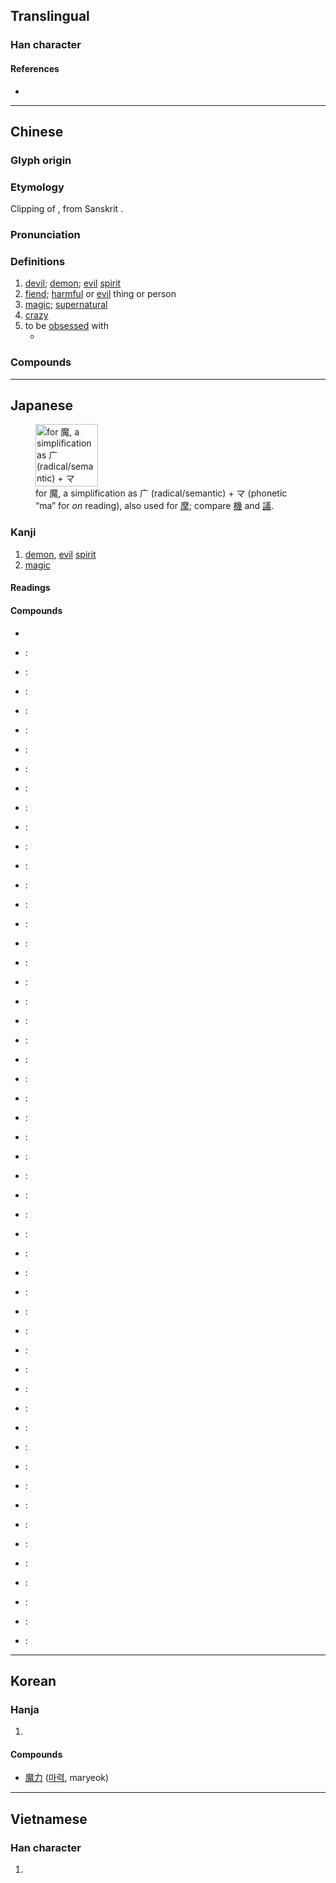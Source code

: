 {{character info/new}}
==Translingual==

===Han character===
{{Han char|rn=194|rad=鬼|as=11|sn=21|four=00213|canj=ICHUI,IDHUI,IDHI|ids=⿸麻鬼}}

====References====
* {{Han ref|kx=1462.670|dkj=45906|dj=1997.020|hdz=74436.110|uh=9B54|ud=39764|bh=C55D|bd=50525}}

----

==Chinese==
{{zh-forms}}

===Glyph origin===
{{Han etym}}
{{Han compound|麻|鬼|t2=demon|ls=psc|c1=p|c2=s}}

===Etymology===
Clipping of {{l|zh|魔羅}}, from Sanskrit {{m|sa|मार}}.

===Pronunciation===
{{zh-pron
|m=mó
|m-s=mo2
|c=mo1,mo4
|h=pfs=mô
|md=
|mn=mô͘
|w=
|mc=y
|oc=y
|cat=n,a
}}

===Definitions===
{{zh-hanzi}}

# [[devil]]; [[demon]]; [[evil]] [[spirit]]
# [[fiend]]; [[harmful]] or [[evil]] thing or person
# [[magic]]; [[supernatural]]
# [[crazy]]
# to be [[obsessed]] with
#* {{zh-x|寶 釵 道：「可 真 是 詩 魔 了。」|Baochai says: “She really has been under poetry '''mania'''.”|ref=Hongloumeng}}

===Compounds===
{{zh-der|魔道|魔法|魔法石|魔方|魔高一尺，道高一丈|魔怪|魔鬼|魔窟|魔力|魔難|魔術|魔頭|魔王|魔影|魔芋|魔掌|魔杖|魔障|魔爪|惡魔|妖魔鬼怪|入魔|天魔舞|伏魔大帝|寶魔|妖魔|好事多魔|天魔外道|睡魔|牛魔王|病魔|瘋魔|潑魔|狐媚魔道|混世魔王|文魔|面魔羅|著魔|魔術方塊|走魔入火|魔鬼湖|群魔亂舞|鬧魔|魔棍|魔板|風魔|魔術師|魔鏡|魔電|邪魔|魔手|魔念|魘魔法|魔鬼身材|魔鬼學派|魔駝|魔音傳腦|魔術數字|魔羅|魔笛|魔王夜叉|魔星|魔意|魔怔|魔幻|魔山|魔宮|魔合羅|魔瓶|風魔九伯|魔數|變魔術|花魔酒病|走火入魔|魔媼|詩魔|邪魔外道|魔術蛇}}

----

==Japanese==
[[File:RYAKUJI ma.png|thumb|right|100px|{{w|Ryakuji}} for 魔, a {{w|phono-semantic}} simplification as 广 (radical/semantic) + マ (phonetic “ma” for ''on'' reading), also used for [[摩#Japanese|摩]]; compare [[機#Japanese|機]] and [[議#Japanese|議]].]]

===Kanji===
{{ja-kanji|rs=鬼11|grade=c}}

# [[demon]], [[evil]] [[spirit]]
# [[magic]]

====Readings====
{{ja-readings
|goon=ま
|kanon=ば
}}

====Compounds====
{{der-top|Compounds}}
* {{ja-r|閻魔|^えんま}}
* {{ja-r|妖魔|ようま}}:
* {{ja-r|霊魔|れいま}}:
* {{ja-r|邪魔|じゃま}}:
* {{ja-r|魔鬼|まき}}:
* {{ja-r|魔王|まおう}}:
* {{ja-r|魔界|まかい}}:
* {{ja-r|魔境|まきょう}}:
* {{ja-r|魔窟|まくつ}}:
* {{ja-r|魔手|ましゅ}}:
* {{ja-r|邪魔|じゃま}}:
* {{ja-r|魔性|ましょう}}:
* {{ja-r|悪魔|あくま}}:
* {{ja-r|悪魔主義|あくましゅぎ}}:
* {{ja-r|魔神|まじん}}:
* {{ja-r|魔弾|まだん}}:
* {{ja-r|魔酔|ますい}}:
* {{ja-r|魔睡|ますい}}:
* {{ja-r|魔羅|まら}}:
* {{ja-r|魔物|まもの}}:
* {{ja-r|魔者|まもの}}:
* {{ja-r|天魔|てんま}}:
* {{ja-r|病魔|びょうま}}:
* {{ja-r|水魔|すいま}}:
* {{ja-r|魔羅|まら}}:
* {{ja-r|魔幻|まげん}}:
* {{ja-r|魔術|まじゅつ}}:
* {{ja-r|魔術師|まじゅつし}}:
* {{ja-r|魔術士|まじゅつし}}:
* {{ja-r|魔道|まどう}}:
* {{ja-r|魔道師|まどうし}}:
* {{ja-r|魔道士|まどうし}}:
* {{ja-r|魔導|まどう}}:
* {{ja-r|魔導師|まどうし}}:
* {{ja-r|魔導士|まどうし}}:
* {{ja-r|魔法|まほう}}:
* {{ja-r|魔法円|まほうえん}}:
* {{ja-r|魔法師|まほうし}}:
* {{ja-r|魔法士|まほうし}}:
* {{ja-r|魔人|まじん}}:
* {{ja-r|魔女|まじょ}}:
* {{ja-r|魔男|まだん}}:
* {{ja-r|破魔|はま}}:
* {{ja-r|祓魔|ふつま}}:
* {{ja-r|魔力|まりょく}}:
* {{ja-r|放火魔|ほうかま}}:
* {{ja-r|魔法瓶|まほうびん}}:
* {{ja-r|使い魔|つかいま}}:
* {{ja-r|魔が差す|まがさす}}:
* {{ja-r|魔の海|まのうみ}}:
* {{ja-r|魔除け|まよけ}}:
* {{ja-r|お邪魔虫|おじゃまむし}}:
* {{ja-r|誤魔化す|ごまかす}}:
{{der-bottom}}

----

==Korean==

===Hanja===
{{ko-hanja|hangeul=마|eumhun=|rv=ma|mr=ma|y=ma}}

# {{defn|lang=ko|sort=鬼11}}

====Compounds====
* [[魔力]] ([[마력]], maryeok)

----

==Vietnamese==

===Han character===
{{vi-hantu|[[ma]]|rs=鬼11}}

# {{defn|lang=vi|sort=鬼11}}